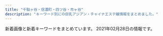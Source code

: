 ```yaml
---
title: "千駄ヶ谷・信濃町・四ツ谷・市ヶ谷"
description: "キーワード別にの巨乳アジアン・チャイナエステ嬢情報をまとめました。"
---
```


新着画像と新着キーワードをまとめています。
2021年02月28日の情報です。

<DmmAffiliateIns />
<KeywordTable
  shops={
    [
    {
        "img_links": [
            "http://aqua.jpn.cm/photos/sites/16/2018/03/2018031909460765.jpg",
            "http://aqua.jpn.cm/photos/sites/16/2019/02/2019020108033676.jpg",
            "http://aqua.jpn.cm/photos/sites/16/2020/04/2020040301184076.jpg",
            "http://aqua.jpn.cm/images/line.jpg",
            "http://aqua.jpn.cm/photos/sites/16/2020/10/2020100508293240.jpg",
            "http://aqua.jpn.cm/photos/sites/16/2020/03/2020030507254950.jpg",
            "http://aqua.jpn.cm/photos/sites/16/2018/01/2018011007031662.jpg",
            "http://aqua.jpn.cm/images/room4.jpg",
            "http://aqua.jpn.cm/photos/sites/16/2021/01/2021011401054262.jpg",
            "http://aqua.jpn.cm/photos/sites/16/2019/04/2019042211584069.jpg",
            "http://aqua.jpn.cm/photos/sites/16/2019/03/2019031107062221.jpg",
            "http://aqua.jpn.cm/images/s_staff.png",
            "http://aqua.jpn.cm/photos/sites/16/2020/09/2020091507031094.jpg",
            "http://aqua.jpn.cm/photos/sites/16/2018/01/2018011007031429.jpg",
            "http://aqua.jpn.cm/photos/sites/16/2018/01/2018011007031997.jpg",
            "http://aqua.jpn.cm/photos/sites/16/2020/10/2020100906522289.jpg",
            "http://aqua.jpn.cm/photos/sites/16/2018/01/2018011007031840.jpg",
            "http://aqua.jpn.cm/photos/sites/16/2018/01/2018011007031723.jpg",
            "http://aqua.jpn.cm/photos/sites/16/2018/01/2018013112184869.jpg",
            "http://aqua.jpn.cm/photos/sites/16/2018/01/2018011007031899.jpg",
            "http://aqua.jpn.cm/photos/sites/16/2020/12/2020120208263886.jpg",
            "http://aqua.jpn.cm/images/1.jpg",
            "http://aqua.jpn.cm/images/room1.jpg",
            "http://aqua.jpn.cm/photos/sites/16/2018/01/2018011007032034.jpg",
            "http://aqua.jpn.cm/images/3.jpg",
            "http://aqua.jpn.cm/images/s_pick.png",
            "http://aqua.jpn.cm/photos/sites/16/2020/12/2020120107363899.jpg",
            "http://aqua.jpn.cm/images/s_news.jpg",
            "http://aqua.jpn.cm/images/room5.jpg",
            "http://aqua.jpn.cm/images/mobile.jpg",
            "http://aqua.jpn.cm/images/room2.jpg",
            "http://aqua.jpn.cm/images/top.png",
            "http://aqua.jpn.cm/images/2.jpg",
            "http://aqua.jpn.cm/images/room3.jpg",
            "http://aqua.jpn.cm/photos/sites/16/2018/05/2018052105590585.jpg"
        ],
        "url": "http://aqua.jpn.cm/",
        "station": "\u56db\u8c37\u4e09\u4e01\u76ee\u99c52\u756a\u51fa\u53e3",
        "keywords": {
            "C": 132,
            "83": 22,
            "D": 330,
            "87": 44,
            "84": 44,
            "85": 154,
            "82": 22,
            "86": 176
        },
        "name": "\u5149\u540d"
    },
    {
        "img_links": [
            "http://e-rosa.net/images/nei_01.png",
            "http://e-rosa.net/images/kaoli.jpg",
            "http://e-rosa.net/images/aya1.jpg",
            "http://e-rosa.net/images/sejutu5.jpg",
            "http://e-rosa.net/images/sejutu6.jpg",
            "http://e-rosa.net/images/mimi.jpg",
            "http://e-rosa.net/images/yuyi.jpg",
            "http://e-rosa.net/images/g13.jpg",
            "http://e-rosa.net/images/tite-link.png",
            "http://e-rosa.net/images/sejutu1.jpg",
            "http://e-rosa.net/images/rina1.jpg",
            "http://e-rosa.net/images/news_bottom.jpg",
            "http://e-rosa.net/images/news_top.jpg",
            "http://e-rosa.net/images/gg1.png",
            "http://e-rosa.net/images/009.jpg",
            "http://e-rosa.net/images/sejutu2.jpg",
            "http://e-rosa.net/images/001.jpg",
            "http://e-rosa.net/images/004.jpg",
            "http://e-rosa.net/images/nei_03.png",
            "http://e-rosa.net/images/meyi2.jpg",
            "http://e-rosa.net/images/ayaka.jpg",
            "http://e-rosa.net/images/rina2.jpg",
            "http://e-rosa.net/images/yuna.jpg",
            "http://e-rosa.net/images/girl_01.png",
            "http://e-rosa.net/images/sayaka.jpg",
            "http://e-rosa.net/images/tite-staff.png",
            "http://e-rosa.net/images/ha.jpg",
            "http://e-rosa.net/images/girl_03.png",
            "http://e-rosa.net/images/te3.jpg",
            "http://e-rosa.net/images/aya2.jpg",
            "http://e-rosa.net/images/right_top.png",
            "http://e-rosa.net/images/te2.jpg",
            "http://e-rosa.net/images/g1.jpg",
            "http://e-rosa.net/images/access3.jpg",
            "http://e-rosa.net/images/right_bottom.png",
            "http://e-rosa.net/images/pagetop.png",
            "http://e-rosa.net/images/006.jpg",
            "http://e-rosa.net/images/haruka.jpg",
            "http://e-rosa.net/images/noimage.jpg",
            "http://e-rosa.net/images/k1.jpg",
            "http://e-rosa.net/images/rina0.jpg",
            "http://e-rosa.net/images/rimi.jpg",
            "http://e-rosa.net/images/misa1.jpg",
            "http://e-rosa.net/images/girlx_top.png",
            "http://e-rosa.net/images/002.jpg",
            "http://e-rosa.net/images/tite-magazine.png",
            "http://e-rosa.net/images/girl_top.png",
            "http://e-rosa.net/images/meyi1.jpg",
            "http://e-rosa.net/images/lola.jpg",
            "http://e-rosa.net/images/003.jpg",
            "http://e-rosa.net/images/te1.jpg",
            "http://e-rosa.net/images/005.jpg",
            "http://e-rosa.net/images/risa.jpg",
            "http://e-rosa.net/images/grande.jpg",
            "http://e-rosa.net/images/yu.jpg",
            "http://e-rosa.net/images/yuri.jpg"
        ],
        "name": "ROSA",
        "keywords": {},
        "url": "http://e-rosa.net/",
        "station": "\u56db\u8c37\u4e09\u4e01\u76ee\u99c52\u756a"
    },
    {
        "keywords": {},
        "img_links": [
            "http://lakulaku.info/images/staff/5-4.jpg",
            "http://lakulaku.info/swf/baner.jpg",
            "http://lakulaku.info/images/staff/ai.jpg",
            "http://lakulaku.info/img/5-5.jpg",
            "http://lakulaku.info/images/staff/5-2.jpg",
            "http://lakulaku.info/img/5-4.jpg",
            "http://lakulaku.info/images/titestaff.png",
            "http://lakulaku.info/images/newtit.png",
            "http://lakulaku.info/images/staff/momo.jpg",
            "http://lakulaku.info/img/rina.jpg",
            "http://lakulaku.info/images/top.jpg",
            "http://lakulaku.info/img/s06.jpg",
            "http://lakulaku.info/img/5-1.jpg",
            "http://lakulaku.info/img/5-2.jpg",
            "http://lakulaku.info/img/5-3.jpg",
            "http://lakulaku.info/images/staff/nena.jpg",
            "http://lakulaku.info/images/staff/5-3.jpg",
            "http://lakulaku.info/images/staff/sizuka.jpg",
            "http://lakulaku.info/images/staff/5-5.jpg",
            "http://lakulaku.info/images/staff/rina.jpg",
            "http://lakulaku.info/images/staff/s06.jpg",
            "http://lakulaku.info/images/staff/yumi.jpg",
            "http://lakulaku.info/images/mobile.png",
            "http://lakulaku.info/images/staff/ai-a.jpg",
            "http://lakulaku.info/images/staff/mari.jpg",
            "http://lakulaku.info/images/staff/5-1.jpg"
        ],
        "url": "http://lakulaku.info/",
        "station": "\u56db\u8c37\u4e09\u4e01\u76ee\u99c52\u756a",
        "name": "\u767e\u5408"
    },
    {
        "img_links": [],
        "url": "https://juno-esthe.tokyo/",
        "station": "\u56db\u30c4\u8c37\u99c52\u756a\u53e3",
        "keywords": {},
        "name": "\u30c6\u30a3\u30e9\u30df\u30b9"
    },
    {
        "name": "\u7652\u3057\u306e\u5c4b",
        "station": "\u56db\u8c37\u4e09\u4e01\u76ee\u99c52\u756a\u51fa\u53e3",
        "img_links": [],
        "url": "http://bimajo.ies.fun/",
        "keywords": {}
    },
    {
        "station": "JR\u56db\u30c4\u8c37\u99c5\u8d64\u5742\u53e3",
        "img_links": [
            "http://e-yotsuya.net/images/tite-staff.jpg",
            "http://e-yotsuya.net/images/top.jpg",
            "http://e-yotsuya.net/images/g4.jpg",
            "http://e-yotsuya.net/images/g10.jpg",
            "http://e-yotsuya.net/images/tite-staff1.jpg",
            "http://e-yotsuya.net/images/news-tit.png",
            "http://e-yotsuya.net/images/baner2.jpg",
            "http://e-yotsuya.net/images/g9.jpg",
            "http://e-yotsuya.net/images/g12.jpg",
            "http://e-yotsuya.net/images/baner.jpg",
            "http://e-yotsuya.net/images/g2.jpg",
            "http://e-yotsuya.net/images/g5.jpg",
            "http://e-yotsuya.net/images/g8.jpg",
            "http://e-yotsuya.net/images/g11.jpg",
            "http://e-yotsuya.net/images/g7.jpg",
            "http://e-yotsuya.net/images/top2.png",
            "http://e-yotsuya.net/images/room.jpg",
            "http://e-yotsuya.net/images/g6.jpg",
            "http://e-yotsuya.net/images/mobile.png",
            "http://e-yotsuya.net/images/g1.jpg",
            "http://e-yotsuya.net/images/g3.jpg",
            "http://e-yotsuya.net/images/news-tit1.jpg"
        ],
        "keywords": {
            "C": 14
        },
        "name": "\u30b9\u30de\u30a4\u30eb",
        "url": "http://e-yotsuya.net/"
    },
    {
        "station": "\u56db\u8c37\u4e09\u4e01\u76ee\u99c53\u756a\u51fa\u53e3",
        "img_links": [
            "http://1819-kizuna.work/img/st24.jpg",
            "http://1819-kizuna.work/img/mo.png",
            "http://1819-kizuna.work/img/1F353.png",
            "http://1819-kizuna.work/img/st0025.jpg",
            "http://1819-kizuna.work/i/img/s2.jpg",
            "http://1819-kizuna.work/i/img/st0027.jpg",
            "http://1819-kizuna.work/img/s23.jpg",
            "http://1819-kizuna.work/i/img/st23.jpg",
            "http://1819-kizuna.work/img/st027.jpg",
            "http://1819-kizuna.work/i/img/s5.jpg",
            "http://1819-kizuna.work/i/img/jk.jpg",
            "http://1819-kizuna.work/i/img/st29.jpg",
            "http://1819-kizuna.work/i/img/s1.jpg",
            "http://1819-kizuna.work/img/s29.jpg",
            "http://1819-kizuna.work/img/st29.jpg",
            "http://1819-kizuna.work/i/img/st029.jpg",
            "http://1819-kizuna.work/img/skr.png",
            "http://1819-kizuna.work/img/st28.jpg",
            "http://1819-kizuna.work/i/img/s3.jpg",
            "http://1819-kizuna.work/img/st025.jpg",
            "http://1819-kizuna.work/i/img/st24.jpg",
            "http://1819-kizuna.work/i/img/st25.jpg",
            "http://1819-kizuna.work/img/st25.jpg",
            "http://1819-kizuna.work/img/s25.jpg",
            "http://1819-kizuna.work/img/st029.jpg",
            "http://1819-kizuna.work/i/img/skr.png",
            "http://1819-kizuna.work/i/img/r3.jpg",
            "http://1819-kizuna.work/img/fla.jpg",
            "http://1819-kizuna.work/i/img/st0025.jpg",
            "http://1819-kizuna.work/img/s28.jpg",
            "http://1819-kizuna.work/i/img/r1.jpg",
            "http://1819-kizuna.work/img/s22.jpg",
            "http://1819-kizuna.work/img/st0027.jpg",
            "http://1819-kizuna.work/i/img/s6.jpg",
            "http://1819-kizuna.work/i/img/st28.jpg",
            "http://1819-kizuna.work/i/img/r2.jpg",
            "http://1819-kizuna.work/img/s27.jpg",
            "http://1819-kizuna.work/img/st27.jpg",
            "http://1819-kizuna.work/img/jk.jpg",
            "http://1819-kizuna.work/img/st028.jpg",
            "http://1819-kizuna.work/img/st23.jpg",
            "http://1819-kizuna.work/i/img/s4.jpg",
            "http://1819-kizuna.work/img/s24.jpg",
            "http://1819-kizuna.work/i/img/st028.jpg",
            "http://1819-kizuna.work/img/1F33C.png",
            "http://1819-kizuna.work/i/img/st025.jpg",
            "http://1819-kizuna.work/i/img/r4.jpg",
            "http://1819-kizuna.work/i/img/st22.jpg",
            "http://1819-kizuna.work/img/1F431.png",
            "http://1819-kizuna.work/i/img/st27.jpg",
            "http://1819-kizuna.work/img/1F60A.png",
            "http://1819-kizuna.work/i/img/st027.jpg",
            "http://1819-kizuna.work/img/st22.jpg",
            "http://1819-kizuna.work/img/1F351.png",
            "http://1819-kizuna.work/img/1F339.png",
            "http://1819-kizuna.work/img/bottom.jpg",
            "http://1819-kizuna.work/img/botton.jpg"
        ],
        "name": "1819\uff5e\u7d46",
        "url": "http://1819-kizuna.work/",
        "keywords": {
            "E": 2,
            "C": 16,
            "87": 2,
            "D": 3,
            "85": 8,
            "86": 2
        }
    },
    {
        "keywords": {},
        "name": "Moon",
        "station": "\u9eb9\u753a\u99c51\u756a\u51fa\u53e3",
        "img_links": [
            "http://xn--vckg5a9gug.in.net/images/evetop.png",
            "http://xn--vckg5a9gug.in.net/images/cg04.jpg",
            "http://xn--vckg5a9gug.in.net/images/news.png",
            "http://xn--vckg5a9gug.in.net/images/cg06.jpg",
            "http://xn--vckg5a9gug.in.net/images/staff_s.png",
            "http://xn--vckg5a9gug.in.net/images/cg05.jpg",
            "http://xn--vckg5a9gug.in.net/images/cg03.jpg",
            "http://xn--vckg5a9gug.in.net/images/cg07.jpg",
            "http://xn--vckg5a9gug.in.net/images/top.png",
            "http://xn--vckg5a9gug.in.net/link/menlog.jpg"
        ],
        "url": "http://xn--vckg5a9gug.in.net/"
    },
    {
        "keywords": {},
        "url": "http://l-rlx.com/",
        "station": "\u56db\u8c37\u4e09\u4e01\u76ee\u99c52\u756a\u53e3",
        "name": "\u30aa\u30fc\u30ed\u30e9",
        "img_links": [
            "http://l-rlx.com/images/02.jpg",
            "http://l-rlx.com/images/rec_09.jpg",
            "http://l-rlx.com/images/03.jpg",
            "http://l-rlx.com/images/index_16.jpg",
            "http://l-rlx.com/images/index_17.jpg",
            "http://l-rlx.com/images/index_12.jpg",
            "http://l-rlx.com/images/index_02.jpg",
            "http://l-rlx.com/images/info.jpg",
            "http://l-rlx.com/images/index_06.jpg",
            "http://l-rlx.com/images/index_04.jpg",
            "http://l-rlx.com/girl/01.jpg",
            "http://l-rlx.com/images/index_14.jpg",
            "http://l-rlx.com/images/info_09.jpg",
            "http://l-rlx.com/images/index_03.jpg",
            "http://l-rlx.com/girl/08.jpg",
            "http://l-rlx.com/images/index_21.jpg",
            "http://l-rlx.com/images/rec.jpg",
            "http://l-rlx.com/images/index_20.jpg",
            "http://l-rlx.com/images/01.jpg",
            "http://l-rlx.com/girl/03.jpg",
            "http://l-rlx.com/girl/04.jpg",
            "http://l-rlx.com/images/sub_09.jpg",
            "http://l-rlx.com/images/index_05.jpg",
            "http://l-rlx.com/images/staff_09.jpg",
            "http://l-rlx.com/girl/02.jpg",
            "http://l-rlx.com/girl/05.jpg",
            "http://l-rlx.com/images/index_07.jpg",
            "http://l-rlx.com/images/index_01.jpg",
            "http://l-rlx.com/girl/00.jpg"
        ]
    }
]
}
/>
<DmmAffiliateScript />
